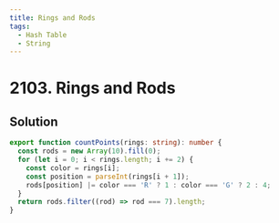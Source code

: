 ```yaml
---
title: Rings and Rods
tags:
  - Hash Table
  - String
---
```


# 2103. Rings and Rods

<Badges>
  <LevelBadge level="easy" />
  <TopicBadge name="Hash Table" slug="hash-table" />
  <TopicBadge name="String" slug="string" />
</Badges>

## Solution

```typescript filename="solution.ts" copy
export function countPoints(rings: string): number {
  const rods = new Array(10).fill(0);
  for (let i = 0; i < rings.length; i += 2) {
    const color = rings[i];
    const position = parseInt(rings[i + 1]);
    rods[position] |= color === 'R' ? 1 : color === 'G' ? 2 : 4;
  }
  return rods.filter((rod) => rod === 7).length;
}
```

<ProblemLink
  codingSite="leetcode"
  href="https://leetcode.com/problems/rings-and-rods"
  title="Rings and Rods"
/>
